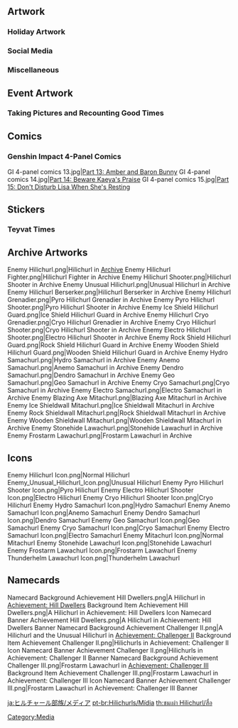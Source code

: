 {{CustomTabs
|tab1 = Overview
|tab2 = Culture
|tab3 = Media
}}

==Artwork==
===Holiday Artwork===
{{Files by Character Gallery
|Holiday Artwork
|character = Hilichurl
}}

===Social Media===
{{Files by Character Gallery
|Social Media Celebration¦Miscellaneous Social Media Artwork
|character = Hilichurl
}}

===Miscellaneous===
{{Files by Character Gallery
|Official Media¦Character Shorts
|not1 = Holiday Artwork
|not2 = Social Media Celebration
|not3 = Miscellaneous Social Media Artwork
|character = Hilichurl
}}

==Event Artwork==
===Taking Pictures and Recounting Good Times===
{{Main|Taking Pictures and Recounting Good Times}}
{{Files by Character Gallery
|Taking Pictures and Recounting Good Times Images
|character=Hilichurl
}}

==Comics==
===Genshin Impact 4-Panel Comics===
<gallery>
GI 4-panel comics 13.jpg|[https://twitter.com/GenshinImpact/status/1370585411068719106 Part 13: Amber and Baron Bunny]
GI 4-panel comics 14.jpg|[https://twitter.com/GenshinImpact/status/1373514711589879808 Part 14: Beware Kaeya's Praise]
GI 4-panel comics 15.jpg|[https://twitter.com/GenshinImpact/status/1376489313483907077 Part 15: Don't Disturb Lisa When She's Resting]
</gallery>

==Stickers==
===Teyvat Times===
{{Files by Character Gallery|Teyvat Times Emojis|character=Hilichurl}}

==Archive Artworks==
<gallery>
Enemy Hilichurl.png|Hilichurl in [[Archive]]
Enemy Hilichurl Fighter.png|Hilichurl Fighter in Archive
Enemy Hilichurl Shooter.png|Hilichurl Shooter in Archive
Enemy Unusual Hilichurl.png|Unusual Hilichurl in Archive
Enemy Hilichurl Berserker.png|Hilichurl Berserker in Archive
Enemy Hilichurl Grenadier.png|Pyro Hilichurl Grenadier in Archive
Enemy Pyro Hilichurl Shooter.png|Pyro Hilichurl Shooter in Archive
Enemy Ice Shield Hilichurl Guard.png|Ice Shield Hilichurl Guard in Archive
Enemy Hilichurl Cryo Grenadier.png|Cryo Hilichurl Grenadier in Archive
Enemy Cryo Hilichurl Shooter.png|Cryo Hilichurl Shooter in Archive
Enemy Electro Hilichurl Shooter.png|Electro Hilichurl Shooter in Archive
Enemy Rock Shield Hilichurl Guard.png|Rock Shield Hilichurl Guard in Archive
Enemy Wooden Shield Hilichurl Guard.png|Wooden Shield Hilichurl Guard in Archive
Enemy Hydro Samachurl.png|Hydro Samachurl in Archive
Enemy Anemo Samachurl.png|Anemo Samachurl in Archive
Enemy Dendro Samachurl.png|Dendro Samachurl in Archive
Enemy Geo Samachurl.png|Geo Samachurl in Archive
Enemy Cryo Samachurl.png|Cryo Samachurl in Archive
Enemy Electro Samachurl.png|Electro Samachurl in Archive
Enemy Blazing Axe Mitachurl.png|Blazing Axe Mitachurl in Archive
Enemy Ice Shieldwall Mitachurl.png|Ice Shieldwall Mitachurl in Archive
Enemy Rock Shieldwall Mitachurl.png|Rock Shieldwall Mitachurl in Archive
Enemy Wooden Shieldwall Mitachurl.png|Wooden Shieldwall Mitachurl in Archive
Enemy Stonehide Lawachurl.png|Stonehide Lawachurl in Archive
Enemy Frostarm Lawachurl.png|Frostarm Lawachurl in Archive
</gallery>

==Icons==
<gallery>
Enemy Hilichurl Icon.png|Normal Hilichurl
Enemy_Unusual_Hilichurl_Icon.png|Unusual Hilichurl
Enemy Pyro Hilichurl Shooter Icon.png|Pyro Hilichurl
Enemy Electro Hilichurl Shooter Icon.png|Electro Hilichurl
Enemy Cryo Hilichurl Shooter Icon.png|Cryo Hilichurl
Enemy Hydro Samachurl Icon.png|Hydro Samachurl
Enemy Anemo Samachurl Icon.png|Anemo Samachurl
Enemy Dendro Samachurl Icon.png|Dendro Samachurl
Enemy Geo Samachurl Icon.png|Geo Samachurl
Enemy Cryo Samachurl Icon.png|Cryo Samachurl
Enemy Electro Samachurl Icon.png|Electro Samachurl
Enemy Mitachurl Icon.png|Normal Mitachurl
Enemy Stonehide Lawachurl Icon.png|Stonehide Lawachurl
Enemy Frostarm Lawachurl Icon.png|Frostarm Lawachurl
Enemy Thunderhelm Lawachurl Icon.png|Thunderhelm Lawachurl
</gallery>

==Namecards==
<gallery>
Namecard Background Achievement Hill Dwellers.png|A Hilichurl in [[Achievement: Hill Dwellers]] Background
Item Achievement Hill Dwellers.png|A Hilichurl in Achievement: Hill Dwellers Icon
Namecard Banner Achievement Hill Dwellers.png|A Hilichurl in Achievement: Hill Dwellers Banner
Namecard Background Achievement Challenger II.png|A Hilichurl and the Unusual Hilichurl in [[Achievement: Challenger II]] Background
Item Achievement Challenger II.png|Hilichurls in Achievement: Challenger II Icon
Namecard Banner Achievement Challenger II.png|Hilichurls in Achievement: Challenger II Banner
Namecard Background Achievement Challenger III.png|Frostarm Lawachurl in [[Achievement: Challenger III]] Background
Item Achievement Challenger III.png|Frostarm Lawachurl in Achievement: Challenger III Icon
Namecard Banner Achievement Challenger III.png|Frostarm Lawachurl in Achievement: Challenger III Banner
</gallery>

[[Category:Media]]

[[ja:ヒルチャール部族/メディア]]
[[pt-br:Hilichurls/Mídia]]
[[th:ชนเผ่า Hilichurl/สื่อ]]